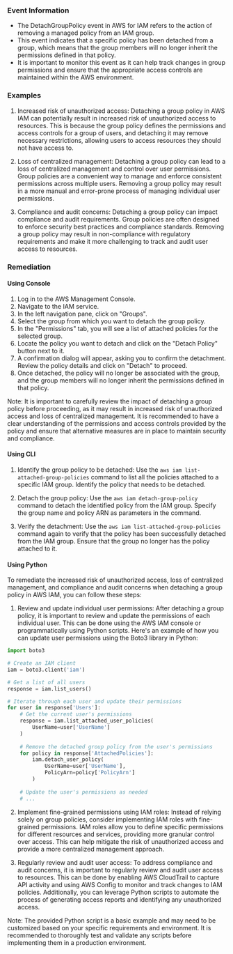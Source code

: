 
### Event Information

- The DetachGroupPolicy event in AWS for IAM refers to the action of removing a managed policy from an IAM group.
- This event indicates that a specific policy has been detached from a group, which means that the group members will no longer inherit the permissions defined in that policy.
- It is important to monitor this event as it can help track changes in group permissions and ensure that the appropriate access controls are maintained within the AWS environment.


### Examples

1. Increased risk of unauthorized access: Detaching a group policy in AWS IAM can potentially result in increased risk of unauthorized access to resources. This is because the group policy defines the permissions and access controls for a group of users, and detaching it may remove necessary restrictions, allowing users to access resources they should not have access to.

2. Loss of centralized management: Detaching a group policy can lead to a loss of centralized management and control over user permissions. Group policies are a convenient way to manage and enforce consistent permissions across multiple users. Removing a group policy may result in a more manual and error-prone process of managing individual user permissions.

3. Compliance and audit concerns: Detaching a group policy can impact compliance and audit requirements. Group policies are often designed to enforce security best practices and compliance standards. Removing a group policy may result in non-compliance with regulatory requirements and make it more challenging to track and audit user access to resources.

### Remediation

#### Using Console

1. Log in to the AWS Management Console.
2. Navigate to the IAM service.
3. In the left navigation pane, click on "Groups".
4. Select the group from which you want to detach the group policy.
5. In the "Permissions" tab, you will see a list of attached policies for the selected group.
6. Locate the policy you want to detach and click on the "Detach Policy" button next to it.
7. A confirmation dialog will appear, asking you to confirm the detachment. Review the policy details and click on "Detach" to proceed.
8. Once detached, the policy will no longer be associated with the group, and the group members will no longer inherit the permissions defined in that policy.

Note: It is important to carefully review the impact of detaching a group policy before proceeding, as it may result in increased risk of unauthorized access and loss of centralized management. It is recommended to have a clear understanding of the permissions and access controls provided by the policy and ensure that alternative measures are in place to maintain security and compliance.

#### Using CLI

1. Identify the group policy to be detached: Use the `aws iam list-attached-group-policies` command to list all the policies attached to a specific IAM group. Identify the policy that needs to be detached.

2. Detach the group policy: Use the `aws iam detach-group-policy` command to detach the identified policy from the IAM group. Specify the group name and policy ARN as parameters in the command.

3. Verify the detachment: Use the `aws iam list-attached-group-policies` command again to verify that the policy has been successfully detached from the IAM group. Ensure that the group no longer has the policy attached to it.

#### Using Python

To remediate the increased risk of unauthorized access, loss of centralized management, and compliance and audit concerns when detaching a group policy in AWS IAM, you can follow these steps:

1. Review and update individual user permissions: After detaching a group policy, it is important to review and update the permissions of each individual user. This can be done using the AWS IAM console or programmatically using Python scripts. Here's an example of how you can update user permissions using the Boto3 library in Python:

```python
import boto3

# Create an IAM client
iam = boto3.client('iam')

# Get a list of all users
response = iam.list_users()

# Iterate through each user and update their permissions
for user in response['Users']:
    # Get the current user's permissions
    response = iam.list_attached_user_policies(
        UserName=user['UserName']
    )
    
    # Remove the detached group policy from the user's permissions
    for policy in response['AttachedPolicies']:
        iam.detach_user_policy(
            UserName=user['UserName'],
            PolicyArn=policy['PolicyArn']
        )
    
    # Update the user's permissions as needed
    # ...

```

2. Implement fine-grained permissions using IAM roles: Instead of relying solely on group policies, consider implementing IAM roles with fine-grained permissions. IAM roles allow you to define specific permissions for different resources and services, providing more granular control over access. This can help mitigate the risk of unauthorized access and provide a more centralized management approach.

3. Regularly review and audit user access: To address compliance and audit concerns, it is important to regularly review and audit user access to resources. This can be done by enabling AWS CloudTrail to capture API activity and using AWS Config to monitor and track changes to IAM policies. Additionally, you can leverage Python scripts to automate the process of generating access reports and identifying any unauthorized access.

Note: The provided Python script is a basic example and may need to be customized based on your specific requirements and environment. It is recommended to thoroughly test and validate any scripts before implementing them in a production environment.

